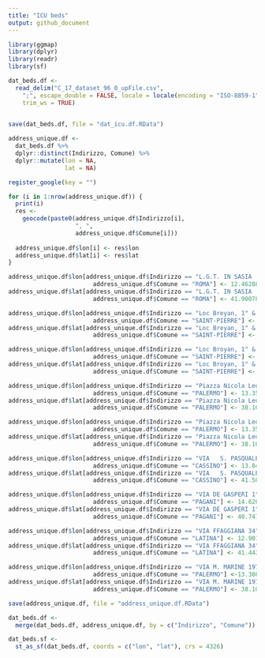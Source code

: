 ```yaml
---
title: "ICU beds"
output: github_document
---
```


```r
library(ggmap)
library(dplyr)
library(readr)
library(sf)

dat_beds.df <- 
  read_delim("C_17_dataset_96_0_upFile.csv", 
    ";", escape_double = FALSE, locale = locale(encoding = "ISO-8859-1"), 
    trim_ws = TRUE)
  

save(dat_beds.df, file = "dat_icu.df.RData")

```

```r

address_unique.df <-
  dat_beds.df %>%
  dplyr::distinct(Indirizzo, Comune) %>%
  dplyr::mutate(lon = NA,
                lat = NA)

register_google(key = "")

for (i in 1:nrow(address_unique.df)) {
  print(i)
  res <- 
    geocode(paste0(address_unique.df$Indirizzo[i],
                   ", ",
                   address_unique.df$Comune[i]))
  
  address_unique.df$lon[i] <- res$lon
  address_unique.df$lat[i] <- res$lat
}

address_unique.df$lon[address_unique.df$Indirizzo == "L.G.T. IN SASIA  3" &
                        address_unique.df$Comune == "ROMA"] <- 12.462888
address_unique.df$lat[address_unique.df$Indirizzo == "L.G.T. IN SASIA  3" &
                        address_unique.df$Comune == "ROMA"] <- 41.900789

address_unique.df$lon[address_unique.df$Indirizzo == "Loc Breyan, 1" &
                        address_unique.df$Comune == "SAINT-PIERRE"] <- 7.241320
address_unique.df$lat[address_unique.df$Indirizzo == "Loc Breyan, 1" &
                        address_unique.df$Comune == "SAINT-PIERRE"] <- 45.718011

address_unique.df$lon[address_unique.df$Indirizzo == "Loc Broyan, 1" &
                        address_unique.df$Comune == "SAINT-PIERRE"] <- 7.241320
address_unique.df$lat[address_unique.df$Indirizzo == "Loc Broyan, 1" &
                        address_unique.df$Comune == "SAINT-PIERRE"] <- 45.718011  

address_unique.df$lon[address_unique.df$Indirizzo == "Piazza Nicola Leotta" &
                        address_unique.df$Comune == "PALERMO"] <- 13.358040
address_unique.df$lat[address_unique.df$Indirizzo == "Piazza Nicola Leotta" &
                        address_unique.df$Comune == "PALERMO"] <- 38.104623

address_unique.df$lon[address_unique.df$Indirizzo == "Piazza Nicola Leotta" &
                        address_unique.df$Comune == "PALERMO"] <- 13.358040
address_unique.df$lat[address_unique.df$Indirizzo == "Piazza Nicola Leotta" &
                        address_unique.df$Comune == "PALERMO"] <- 38.104623

address_unique.df$lon[address_unique.df$Indirizzo == "VIA   S. PASQUALE" &
                        address_unique.df$Comune == "CASSINO"] <- 13.844242
address_unique.df$lat[address_unique.df$Indirizzo == "VIA   S. PASQUALE" &
                        address_unique.df$Comune == "CASSINO"] <- 41.505370

address_unique.df$lon[address_unique.df$Indirizzo == "VIA DE GASPERI 1" &
                        address_unique.df$Comune == "PAGANI"] <- 14.620875
address_unique.df$lat[address_unique.df$Indirizzo == "VIA DE GASPERI 1" &
                        address_unique.df$Comune == "PAGANI"] <- 40.747160

address_unique.df$lon[address_unique.df$Indirizzo == "VIA FFAGGIANA 34" &
                        address_unique.df$Comune == "LATINA"] <- 12.901674
address_unique.df$lat[address_unique.df$Indirizzo == "VIA FFAGGIANA 34" &
                        address_unique.df$Comune == "LATINA"] <- 41.443205

address_unique.df$lon[address_unique.df$Indirizzo == "VIA M. MARINE 197" &
                        address_unique.df$Comune == "PALERMO"] <-13.386485
address_unique.df$lat[address_unique.df$Indirizzo == "VIA M. MARINE 197" &
                        address_unique.df$Comune == "PALERMO"] <- 38.106285

save(address_unique.df, file = "address_unique.df.RData")

```


```r
dat_beds.df <- 
  merge(dat_beds.df, address_unique.df, by = c("Indirizzo", "Comune")) 

dat_beds.sf <- 
  st_as_sf(dat_beds.df, coords = c("lon", "lat"), crs = 4326)


```

